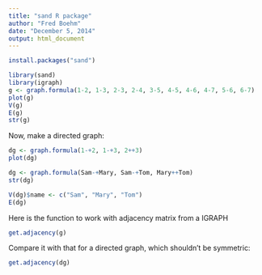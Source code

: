 ```yaml
---
title: "sand R package"
author: "Fred Boehm"
date: "December 5, 2014"
output: html_document
---
```


```r
install.packages("sand")
```

```r
library(sand)
library(igraph)
g <- graph.formula(1-2, 1-3, 2-3, 2-4, 3-5, 4-5, 4-6, 4-7, 5-6, 6-7)
plot(g)
V(g)
E(g)
str(g)
```

Now, make a directed graph:

```r
dg <- graph.formula(1-+2, 1-+3, 2++3)
plot(dg)
```

```r
dg <- graph.formula(Sam-+Mary, Sam-+Tom, Mary++Tom)
str(dg)
```

```r
V(dg)$name <- c("Sam", "Mary", "Tom")
E(dg)
```

Here is the function to work with adjacency matrix from a IGRAPH

```r
get.adjacency(g)
```

Compare it with that for a directed graph, which shouldn't be symmetric:

```r
get.adjacency(dg)
```



